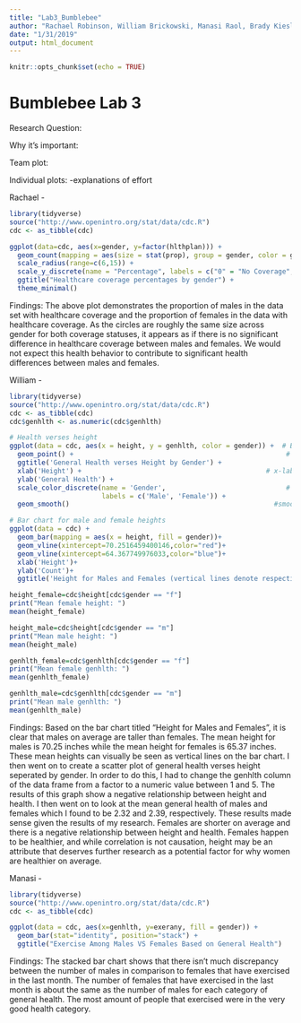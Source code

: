 ```yaml
---
title: "Lab3_Bumblebee"
author: "Rachael Robinson, William Brickowski, Manasi Raol, Brady Kiesling"
date: "1/31/2019"
output: html_document
---
```


```r
knitr::opts_chunk$set(echo = TRUE)
```

# Bumblebee Lab 3

Research Question:

Why it's important:

Team plot:

Individual plots:
  -explanations of effort
  
Rachael - 
```r
library(tidyverse)
source("http://www.openintro.org/stat/data/cdc.R")
cdc <- as_tibble(cdc)

ggplot(data=cdc, aes(x=gender, y=factor(hlthplan))) +
  geom_count(mapping = aes(size = stat(prop), group = gender, color = gender)) +
  scale_radius(range=c(6,15)) +
  scale_y_discrete(name = "Percentage", labels = c("0" = "No Coverage", "1" = "Coverage")) +
  ggtitle("Healthcare coverage percentages by gender") +
  theme_minimal()

```
Findings: The above plot demonstrates the proportion of males in the data set with healthcare coverage and the proportion of females in the data with healthcare coverage. As the circles are roughly the same size across gender for both coverage statuses, it appears as if there is no significant difference in healthcare coverage between males and females. We would not expect this health behavior to contribute to significant health differences between males and females.

William - 
```r
library(tidyverse)
source("http://www.openintro.org/stat/data/cdc.R")
cdc <- as_tibble(cdc)
cdc$genhlth <- as.numeric(cdc$genhlth)

# Health verses height
ggplot(data = cdc, aes(x = height, y = genhlth, color = gender)) +  # Build a graph
  geom_point() +                                                     # Add a scatter plot
  ggtitle('General Health verses Height by Gender') +                         # Plot title
  xlab('Height') +                                              # x-label title
  ylab('General Health') +                                              # y-lable title
  scale_color_discrete(name = 'Gender',                              # Edit legend
                       labels = c('Male', 'Female')) +
  geom_smooth()                                                   #smooth curve

# Bar chart for male and female heights 
ggplot(data = cdc) + 
  geom_bar(mapping = aes(x = height, fill = gender))+
  geom_vline(xintercept=70.2516459400146,color="red")+
  geom_vline(xintercept=64.367749976033,color="blue")+
  xlab('Height')+
  ylab('Count')+
  ggtitle('Height for Males and Females (vertical lines denote respective means)')

height_female=cdc$height[cdc$gender == "f"]
print("Mean female height: ")
mean(height_female)

height_male=cdc$height[cdc$gender == "m"]
print("Mean male height: ")
mean(height_male)

genhlth_female=cdc$genhlth[cdc$gender == "f"]
print("Mean female genhlth: ")
mean(genhlth_female)

genhlth_male=cdc$genhlth[cdc$gender == "m"]
print("Mean male genhlth: ")
mean(genhlth_male)
```
Findings: Based on the bar chart titled "Height for Males and Females", it is clear that males on average are taller than females. The mean height for males is 70.25 inches while the mean height for females is 65.37 inches. These mean heights can visually be seen as vertical lines on the bar chart. I then went on to create a scatter plot of general health verses height seperated by gender. In order to do this, I had to change the genhlth column of the data frame from a factor to a numeric value between 1 and 5. The results of this graph show a negative relationship between height and health. I then went on to look at the mean general health of males and females which I found to be 2.32 and 2.39, respectively. These results made sense given the results of my research. Females are shorter on average and there is a negative relationship between height and health. Females happen to be healthier, and while correlation is not causation, height may be an attribute that deserves further research as a potential factor for why women are healthier on average.

Manasi - 
```r
library(tidyverse)
source("http://www.openintro.org/stat/data/cdc.R")
cdc <- as_tibble(cdc)

ggplot(data = cdc, aes(x=genhlth, y=exerany, fill = gender)) +
  geom_bar(stat="identity", position="stack") +
  ggtitle("Exercise Among Males VS Females Based on General Health")
```

Findings: The stacked bar chart shows that there isn't much discrepancy between the number of males in comparison to females that have exercised in the last month. The number of females that have exercised in the last month is about the same as the number of males for each category of general health. The most amount of people that exercised were in the very good health category. 